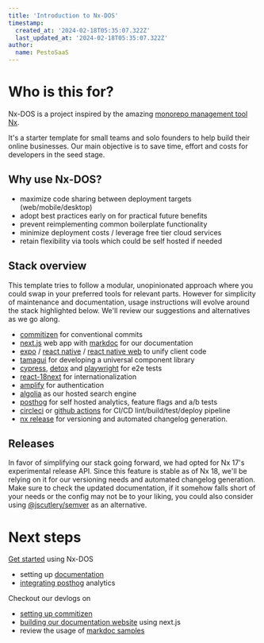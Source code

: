 ```yaml
---
title: 'Introduction to Nx-DOS'
timestamp:
  created_at: '2024-02-18T05:35:07.322Z'
  last_updated_at: '2024-02-18T05:35:07.322Z'
author:
  name: PestoSaaS
---
```


# Who is this for?

Nx-DOS is a project inspired by the amazing [monorepo management tool Nx](https://nx.dev/getting-started/intro).

It's a starter template for small teams and solo founders to help build their online businesses. Our main objective is to save time, effort and costs for developers in the seed stage.

## Why use Nx-DOS?

- maximize code sharing between deployment targets (web/mobile/desktop)
- adopt best practices early on for practical future benefits
- prevent reimplementing common boilerplate functionality
- minimize deployment costs / leverage free tier cloud services
- retain flexibility via tools which could be self hosted if needed

## Stack overview

This template tries to follow a modular, unopinionated approach where you could swap in your preferred tools for relevant parts. However for simplicity of maintenance and documentation, usage instructions will evolve around the stack highlighted below. We'll review our suggestions and alternatives as we go along.

- [commitizen](https://github.com/commitizen/cz-cli) for conventional commits
- [next.js](https://nextjs.org/docs/getting-started) web app with [markdoc](https://markdoc.dev/docs/overview) for our documentation
- [expo](https://expo.dev/) / [react native](https://reactnative.dev/docs/getting-started) / [react native web](https://github.com/necolas/react-native-web) to unify client code
- [tamagui](https://tamagui.dev/) for developing a universal component library
- [cypress](https://www.cypress.io/), [detox](https://github.com/wix/Detox) and [playwright](https://playwright.dev/) for e2e tests
- [react-18next](https://react.i18next.com/) for internationalization
- [amplify](https://aws.amazon.com/amplify/) for authentication
- [algolia](https://www.algolia.com/doc/) as our hosted search engine
- [posthog](https://github.com/posthog/posthog) for self hosted analytics, feature flags and a/b tests
- [circleci](https://docs.docker.com/get-started/) or [github actions](https://docs.github.com/en/actions) for CI/CD lint/build/test/deploy pipeline
- [nx release](https://nx.dev/nx-api/nx/documents/release) for versioning and automated changelog generation.

## Releases

In favor of simplifying our stack going forward, we had opted for Nx 17's experimental release API. Since this feature is stable as of Nx 18, we'll be relying on it for our versioning needs and automated changelog generation. Make sure to check the updated documentation, if it somehow falls short of your needs or the config may not be to your liking, you could also consider using [@jscutlery/semver](https://github.com/jscutlery/semver) as an alternative.

# Next steps

[Get started](/getting-started) using Nx-DOS

- setting up [documentation](/configuration/documentation)
- [integrating posthog](/configuration/usage-metrics) analytics

Checkout our devlogs on

- [setting up commitizen](/devlogs/commitizen-setup)
- [building our documentation website](/devlogs/nextjs-docs-site) using next.js
- review the usage of [markdoc samples](/devlogs/markdoc-samples)
